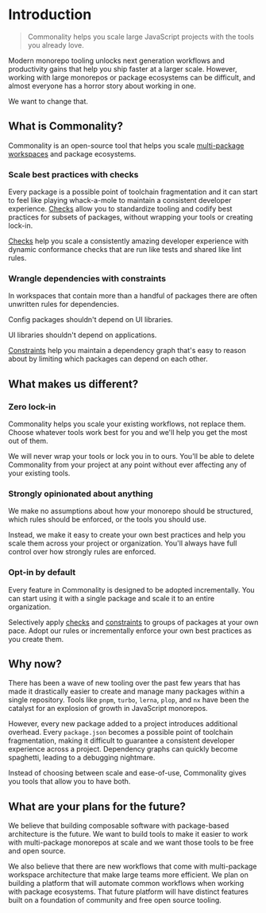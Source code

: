 # Introduction

> Commonality helps you scale large JavaScript projects with the tools you already love.

Modern monorepo tooling unlocks next generation workflows and productivity gains that help you ship faster at a larger scale.
However, working with large monorepos or package ecosystems can be difficult, and almost everyone has a horror story about working in one.

We want to change that.

## What is Commonality?

Commonality is an open-source tool that helps you scale [multi-package workspaces](https://vercel.com/docs/vercel-platform/glossary#multi-package-workspace) and package ecosystems.



### Scale best practices with checks

Every package is a possible point of toolchain fragmentation and it can start to feel like playing whack-a-mole to maintain a consistent developer experience.
[Checks](/docs/checks) allow you to standardize tooling and codify best practices for subsets of packages, without wrapping your tools or creating lock-in.

[Checks](/docs/checks) help you scale a consistently amazing developer experience with dynamic conformance checks that are run like tests and shared like lint rules.

### Wrangle dependencies with constraints
In workspaces that contain more than a handful of packages there are often unwritten rules for dependencies.

Config packages shouldn't depend on UI libraries.

UI libraries shouldn't depend on applications.

[Constraints](/docs/constraints) help you maintain a dependency graph that's easy to reason about by limiting which packages can depend on each other.

## What makes us different?

### Zero lock-in

Commonality helps you scale your existing workflows, not replace them. Choose whatever tools work best for you and we'll help you get the most out of them.

We will never wrap your tools or lock you in to ours. You'll be able to delete Commonality from your project at any point without ever affecting any of your existing tools.

### Strongly opinionated about anything

We make no assumptions about how your monorepo should be structured, which rules should be enforced, or the tools you should use.

Instead, we make it easy to create your own best practices and help you scale them across your project or organization.
You'll always have full control over how strongly rules are enforced.

### Opt-in by default

Every feature in Commonality is designed to be adopted incrementally. You can start using it with a single package and scale it to an entire organization.

Selectively apply [checks](/docs/checks) and [constraints](/docs/constraints) to groups of packages at your own pace. Adopt our rules or incrementally enforce your own best practices as you create them.

## Why now?

There has been a wave of new tooling over the past few years that has made it drastically easier to create and manage many packages within a single repository.
Tools like `pnpm`, `turbo`, `lerna`, `plop`, and `nx` have been the catalyst for an explosion of growth in JavaScript monorepos.

However, every new package added to a project introduces additional overhead.
Every `package.json` becomes a possible point of toolchain fragmentation, making it difficult to guarantee a consistent developer experience across a project.
Dependency graphs can quickly become spaghetti, leading to a debugging nightmare.

Instead of choosing between scale and ease-of-use, Commonality gives you tools that allow you to have both.

## What are your plans for the future?

We believe that building composable software with package-based architecture is the future.
We want to build tools to make it easier to work with multi-package monorepos at scale and we want those tools to be free and open source.

We also believe that there are new workflows that come with multi-package workspace architecture that make large teams more efficient.
We plan on building a platform that will automate common workflows when working with package ecosystems.
That future platform will have distinct features built on a foundation of community and free open source tooling.

